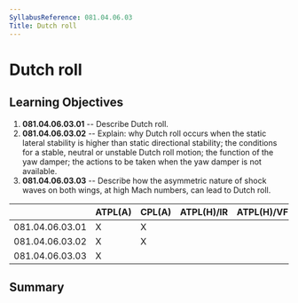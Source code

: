 ```yaml
---
SyllabusReference: 081.04.06.03
Title: Dutch roll
---
```


# Dutch roll

## Learning Objectives

1.  **081.04.06.03.01** -- Describe Dutch roll.
2.  **081.04.06.03.02** -- Explain: why Dutch roll occurs when the static lateral
    stability is higher than static directional stability; the conditions for a
    stable, neutral or unstable Dutch roll motion; the function of the yaw
    damper; the actions to be taken when the yaw damper is not available.
3.  **081.04.06.03.03** -- Describe how the asymmetric nature of shock waves on
    both wings, at high Mach numbers, can lead to Dutch roll.

|                 | ATPL(A) | CPL(A) | ATPL(H)/IR | ATPL(H)/VFR | CPL(H) | IR  | CBIR(A) |
| --------------- | ------- | ------ | ---------- | ----------- | ------ | --- | ------- |
| 081.04.06.03.01 | X       | X      |            |             |        |     |         |
| 081.04.06.03.02 | X       | X      |            |             |        |     |         |
| 081.04.06.03.03 | X       |        |            |             |        |     |         |

## Summary
